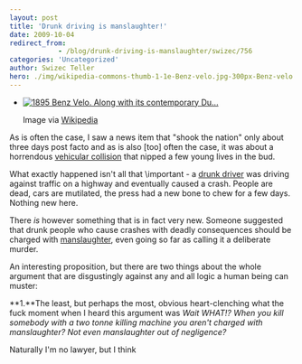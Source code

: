 ```yaml
---
layout: post
title: 'Drunk driving is manslaughter!'
date: 2009-10-04
redirect_from: 
            - /blog/drunk-driving-is-manslaughter/swizec/756
categories: 'Uncategorized'
author: Swizec Teller
hero: ./img/wikipedia-commons-thumb-1-1e-Benz-velo.jpg-300px-Benz-velo.jpg
---
```

- [![1895 Benz Velo. Along with its contemporary Du...](./img/wikipedia-commons-thumb-1-1e-Benz-velo.jpg-300px-Benz-velo.jpg "1895 Benz Velo. Along with its contemporary Du...")](http://commons.wikipedia.org/wiki/Image:Benz-velo.jpg)

  Image via [Wikipedia](http://commons.wikipedia.org/wiki/Image:Benz-velo.jpg)

As is often the case, I saw a news item that "shook the nation" only about three days post facto and as is also \[too] often the case, it was about a horrendous [vehicular collision](http://en.wikipedia.org/wiki/Car_accident "Car accident") that nipped a few young lives in the bud.



What exactly happened isn't all that \\important - a [drunk driver](http://en.wikipedia.org/wiki/Drunk_driving_%28United_States%29 "Drunk driving (United States)") was driving against traffic on a highway and eventually caused a crash. People are dead, cars are mutilated, the press had a new bone to chew for a few days. Nothing new here.



There _is_ however something that is in fact very new. Someone suggested that drunk people who cause crashes with deadly consequences should be charged with [manslaughter](http://en.wikipedia.org/wiki/Manslaughter "Manslaughter"), even going so far as calling it a deliberate murder.



An interesting proposition, but there are two things about the whole argument that are disgustingly against any and all logic a human being can muster:



**1.**The least, but perhaps the most, obvious heart-clenching what the fuck moment when I heard this argument was _Wait WHAT!? When you kill somebody with a two tonne killing machine you aren't charged with manslaughter? Not even manslaughter out of negligence?_



Naturally I'm no lawyer, but I think